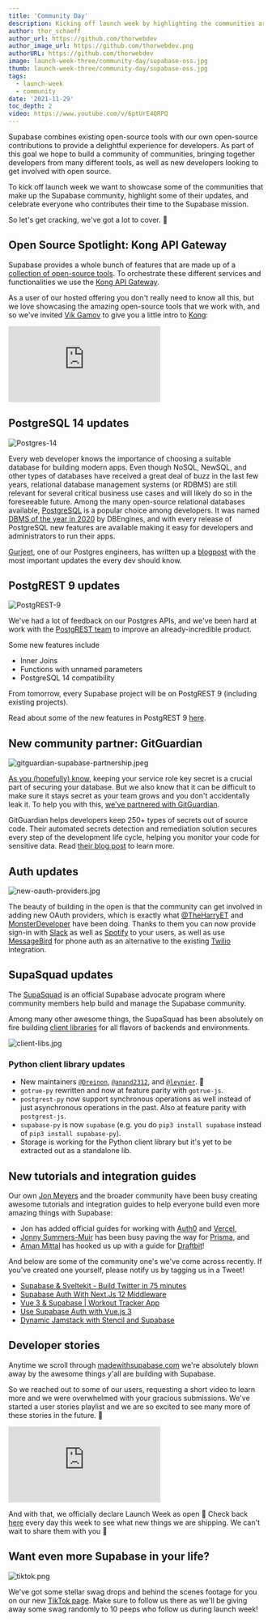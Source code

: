 ```yaml
---
title: 'Community Day'
description: Kicking off launch week by highlighting the communities around Supabase.
author: thor_schaeff
author_url: https://github.com/thorwebdev
author_image_url: https://github.com/thorwebdev.png
authorURL: https://github.com/thorwebdev
image: launch-week-three/community-day/supabase-oss.jpg
thumb: launch-week-three/community-day/supabase-oss.jpg
tags:
  - launch-week
  - community
date: '2021-11-29'
toc_depth: 2
video: https://www.youtube.com/v/6ptUrE4QRPQ
---
```


Supabase combines existing open-source tools with our own open-source contributions to provide a delightful experience for developers. As part of this goal we hope to build a community of communities, bringing together developers from many different tools, as well as new developers looking to get involved with open source.

To kick off launch week we want to showcase some of the communities that make up the Supabase community, highlight some of their updates, and celebrate everyone who contributes their time to the Supabase mission.

So let's get cracking, we've got a lot to cover. 🚀

## Open Source Spotlight: Kong API Gateway

Supabase provides a whole bunch of features that are made up of a [collection of open-source tools](/docs/guides/getting-started/architecture). To orchestrate these different services and functionalities we use the [Kong API Gateway](https://github.com/Kong/kong).

As a user of our hosted offering you don't really need to know all this, but we love showcasing the amazing open-source tools that we work with, and so we've invited [Vik Gamov](https://twitter.com/gAmUssA) to give you a little intro to [Kong](https://github.com/Kong/kong):

<div className="video-container">
  <iframe
    className="w-full"
    src="https://www.youtube-nocookie.com/embed/6ptUrE4QRPQ"
    frameBorder="0"
    allow="accelerometer; autoplay; encrypted-media; gyroscope; picture-in-picture"
    allowfullscreen
  ></iframe>
</div>

## PostgreSQL 14 updates

![Postgres-14](/images/blog/whats-new-in-postgres-14/whats-new-in-postgres-14-og.png)

Every web developer knows the importance of choosing a suitable database for building modern apps.
Even though NoSQL, NewSQL, and other types of databases have received a great deal of buzz in the last few years,
relational database management systems (or RDBMS) are still relevant for several critical business use cases and will likely do so in the foreseeable future.
Among the many open-source relational databases available, [PostgreSQL](/docs/guides/database) is a popular choice among developers.
It was named [DBMS of the year in 2020](https://db-engines.com/en/blog_post/85) by
DBEngines, and with every release of PostgreSQL new features are available making it easy for developers and administrators to run their apps.

[Gurjeet](https://twitter.com/0xGurjeet), one of our Postgres engineers, has written up a [blogpost](/blog/whats-new-in-postgres-14) with the most important updates the every dev should know.

## PostgREST 9 updates

![PostgREST-9](/images/blog/launch-week-three/community-day/postgrest-9-og.png)

We've had a lot of feedback on our Postgres APIs, and we've been hard at work with the [PostgREST team](https://github.com/orgs/PostgREST/people) to improve an already-incredible product.

Some new features include

- Inner Joins
- Functions with unnamed parameters
- PostgreSQL 14 compatibility

From tomorrow, every Supabase project will be on PostgREST 9 (including existing projects).

Read about some of the new features in PostgREST 9 [here](/blog/postgrest-9).

## New community partner: GitGuardian

![gitguardian-supabase-partnership.jpeg](/images/blog/launch-week-three/community-day/gitguardian-supabase-partnership.jpeg)

[As you (hopefully) know](/docs/learn/auth-deep-dive/auth-deep-dive-jwts#jwts-in-supabase), keeping your service role key secret is a crucial part of securing your database. But we also know that it can be difficult to make sure it stays secret as your team grows and you don't accidentally leak it. To help you with this, [we've partnered with GitGuardian](https://blog.gitguardian.com/the-detector-of-the-month-november-2021/).

GitGuardian helps developers keep 250+ types of secrets out of source code. Their automated secrets detection and remediation solution secures every step of the development life cycle, helping you monitor your code for sensitive data. Read [their blog post](https://blog.gitguardian.com/the-detector-of-the-month-november-2021/) to learn more.

## Auth updates

![new-oauth-providers.jpg](/images/blog/launch-week-three/community-day/new-oauth-providers.jpg)

The beauty of building in the open is that the community can get involved in adding new OAuth providers, which is exactly what [@TheHarryET](https://twitter.com/TheHarryET) and [MonsterDeveloper](https://github.com/MonsterDeveloper) have been doing. Thanks to them you can now provide sign-in with [Slack](/docs/guides/auth/social-login/auth-slack) as well as [Spotify](/docs/guides/auth/social-login/auth-spotify) to your users, as well as use [MessageBird](/docs/guides/auth/phone-login/messagebird) for phone auth as an alternative to the existing [Twilio](/docs/guides/auth/phone-login/twilio) integration.

## SupaSquad updates

The [SupaSquad](/supasquad) is an official Supabase advocate program where community members help build and manage the Supabase community.

Among many other awesome things, the SupaSquad has been absolutely on fire building [client libraries](/docs/reference/javascript/installing) for all flavors of backends and environments.

![client-libs.jpg](/images/blog/launch-week-three/community-day/client-libs.jpg)

### Python client library updates

- New maintainers [`@Dreinon`](https://github.com/dreinon), [`@anand2312`](https://github.com/anand2312), and [`@leynier`](https://github.com/leynier). 💚
- `gotrue-py` rewritten and now at feature parity with `gotrue-js`.
- `postgrest-py` now support synchronous operations as well instead of just asynchronous operations in the past. Also at feature parity with `postgrest-js`.
- `supabase-py` is now `supabase` (e.g. you do `pip3 install supabase` instead of `pip3 install supabase-py`).
- Storage is working for the Python client library but it's yet to be extracted out as a standalone lib.

## New tutorials and integration guides

Our own [Jon Meyers](https://twitter.com/_dijonmusters) and the broader community have been busy creating awesome tutorials and integration guides to help everyone build even more amazing things with Supabase:

- Jon has added official guides for working with [Auth0](/docs/guides/integrations/auth0) and [Vercel](/docs/guides/integrations/vercel),
- [Jonny Summers-Muir](https://twitter.com/JSummersMuir) has been busy paving the way for [Prisma](/docs/guides/integrations/prisma), and
- [Aman Mittal](https://github.com/amandeepmittal) has hooked us up with a guide for [Draftbit](/docs/guides/integrations/draftbit)!

And below are some of the community one's we've come across recently. If you've created one yourself, please notify us by tagging us in a Tweet!

- [Supabase & Sveltekit - Build Twitter in 75 minutes](https://youtu.be/mPQyckogDYc)
- [Supabase Auth With Next.Js 12 Middleware](https://jitsu.com/blog/supabase-nextjs-middleware#what-were-going-to-build)
- [Vue 3 & Supabase | Workout Tracker App](https://www.youtube.com/watch?v=3tF0fGkd4ho)
- [Use Supabase Auth with Vue.js 3](https://vueschool.io/articles/vuejs-tutorials/use-supabase-auth-with-vue-js-3/)
- [Dynamic Jamstack with Stencil and Supabase](https://ionicframework.com/blog/dynamic-jamstack-with-stencil-and-supabase)

## Developer stories

Anytime we scroll through [madewithsupabase.com](https://www.madewithsupabase.com/) we're absolutely blown away by the awesome things y'all are building with Supabase.

So we reached out to some of our users, requesting a short video to learn more and we were overwhelmed with your gracious submissions. We've started a user stories playlist and we are so excited to see many more of these stories in the future. 💚

<div className="video-container">
  <iframe
    className="w-full"
    src="https://www.youtube-nocookie.com/embed/videoseries?list=PL5S4mPUpp4OuzQN-a_FY3OZQuYo4NmXvb"
    frameBorder="0"
    allow="accelerometer; autoplay; encrypted-media; gyroscope; picture-in-picture"
    allowfullscreen
  ></iframe>
</div>

And with that, we officially declare Launch Week as open 🥳 Check back [here](/blog) every day this week to see what new things we are shipping. We can't wait to share them with you 🚀

## Want even more Supabase in your life?

![tiktok.png](/images/blog/launch-week-three/community-day/tiktok.png)

We've got some stellar swag drops and behind the scenes footage for you on our new [TikTok page](https://www.tiktok.com/@supabase.com). Make sure to follow us there as we'll be giving away some swag randomly to 10 peeps who follow us during launch week!
